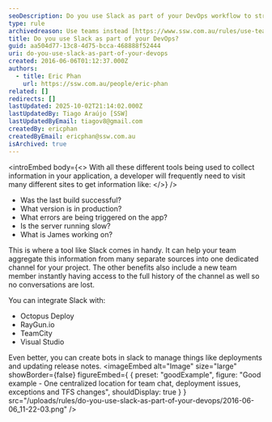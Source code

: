 ```yaml
---
seoDescription: Do you use Slack as part of your DevOps workflow to streamline collaboration and improve team communication?
type: rule
archivedreason: Use teams instead [https://www.ssw.com.au/rules/use-teams](/rules/use-teams)
title: Do you use Slack as part of your DevOps?
guid: aa504d77-13c8-4d75-bcca-468888f52444
uri: do-you-use-slack-as-part-of-your-devops
created: 2016-06-06T01:12:37.000Z
authors:
  - title: Eric Phan
    url: https://ssw.com.au/people/eric-phan
related: []
redirects: []
lastUpdated: 2025-10-02T21:14:02.000Z
lastUpdatedBy: Tiago Araújo [SSW]
lastUpdatedByEmail: tiagov8@gmail.com
createdBy: ericphan
createdByEmail: ericphan@ssw.com.au
isArchived: true
---
```


<introEmbed
  body={<>
With all these different tools being used to collect information in your application, a developer will frequently need to visit many different sites to get information like:
  </>}
/>
* Was the last build successful?
* What version is in production?
* What errors are being triggered on the app?
* Is the server running slow?
* What is James working on?

This is where a tool like Slack comes in handy. It can help your team aggregate this information from many separate sources into one dedicated channel for your project. The other benefits also include a new team member instantly having access to the full history of the channel as well so no conversations are lost.

You can integrate Slack with:

* Octopus Deploy
* RayGun.io
* TeamCity
* Visual Studio

Even better, you can create bots in slack to manage things like deployments and updating release notes.
<imageEmbed
  alt="Image"
  size="large"
  showBorder={false}
  figureEmbed={ {
    preset: "goodExample",
    figure: "Good example - One centralized location for team chat, deployment issues, exceptions and TFS changes",
    shouldDisplay: true
  } }
  src="/uploads/rules/do-you-use-slack-as-part-of-your-devops/2016-06-06_11-22-03.png"
/>
